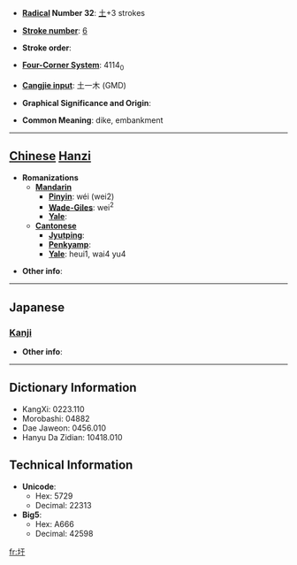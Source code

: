 * '''[[Wiktionary:Chinese radical index| Radical]] Number 32''': [[Wiktionary:Chinese radical index 土|土]]+3 strokes

* '''[[Wiktionary:Chinese total strokes index|Stroke number]]''': [[Wiktionary:Chinese total strokes index 6|6]]

* '''Stroke order''': 

* '''[[Wiktionary:Chinese four corner index|Four-Corner System]]''': 4114<sub>0</sub>

* '''[[Wiktionary:Chinese Cangjie index|Cangjie input]]''': 土一木 (GMD)

* '''Graphical Significance and Origin''': 

* '''Common Meaning''': dike, embankment

----

== [[Chinese]] [[Hanzi]] ==

* '''Romanizations'''
** '''[[Mandarin]]'''
*** '''[[Pinyin]]''': wéi (wei2)
*** '''[[Wade-Giles]]''': wei<sup>2</sup>
*** '''[[Yale]]''': 
** '''[[Cantonese]]'''
*** '''[[Jyutping]]''':
*** '''[[Penkyamp]]''': 
*** '''[[Yale]]''': heui1, wai4 yu4

* '''Other info''': 

----

==Japanese==
===[[Kanji]]===
{{kanji|on readings=[[う]] (u), [[お]] (o), [[い]] (i), [[きょ]] (kyo)|kun readings=[[つつみ]] (tsutsumi), [[きし]] (kishi), [[くぼむ]] (kubomu)}}

* '''Other info''':  

----

== Dictionary Information ==

* KangXi: 0223.110
* Morobashi: 04882
* Dae Jaweon: 0456.010
* Hanyu Da Zidian: 10418.010

== Technical Information ==

* '''Unicode''':
** Hex: 5729
** Decimal: 22313
* '''Big5''':
** Hex: A666
** Decimal: 42598

[[fr:圩]]